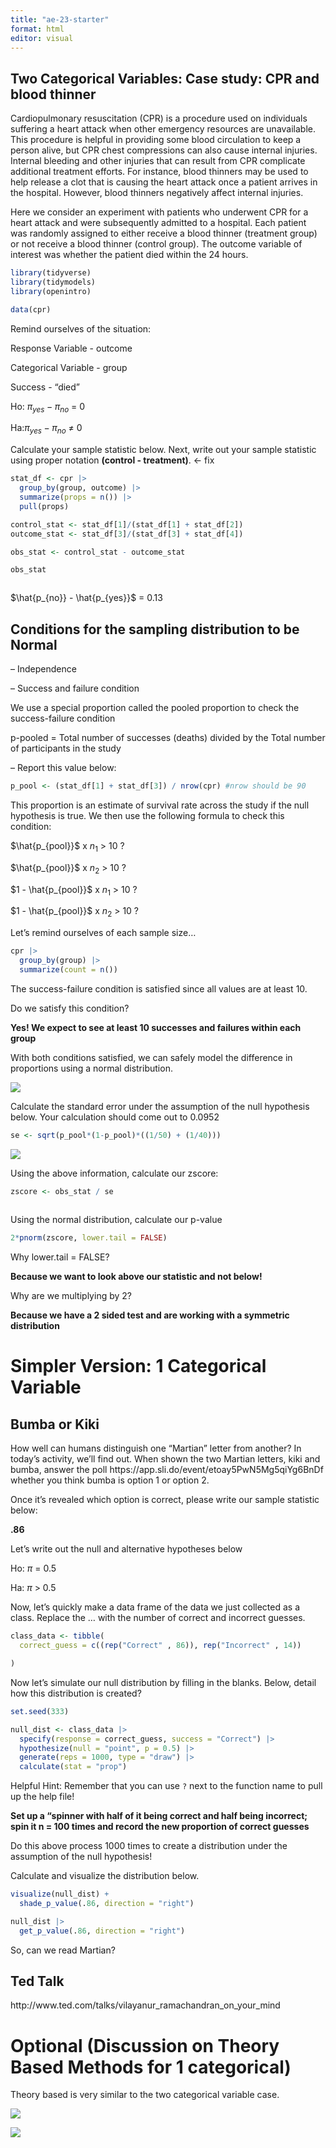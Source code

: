 ```yaml
---
title: "ae-23-starter"
format: html
editor: visual
---
```


## Two Categorical Variables: Case study: CPR and blood thinner

Cardiopulmonary resuscitation (CPR) is a procedure used on individuals suffering a heart attack when other emergency resources are unavailable. This procedure is helpful in providing some blood circulation to keep a person alive, but CPR chest compressions can also cause internal injuries. Internal bleeding and other injuries that can result from CPR complicate additional treatment efforts. For instance, blood thinners may be used to help release a clot that is causing the heart attack once a patient arrives in the hospital. However, blood thinners negatively affect internal injuries.

Here we consider an experiment with patients who underwent CPR for a heart attack and were subsequently admitted to a hospital. Each patient was randomly assigned to either receive a blood thinner (treatment group) or not receive a blood thinner (control group). The outcome variable of interest was whether the patient died within the 24 hours.

```r
library(tidyverse)
library(tidymodels)
library(openintro)

data(cpr)

```

Remind ourselves of the situation:

Response Variable - outcome

Categorical Variable - group

Success - "died"

Ho: $\pi_{yes} - \pi_{no}$ = 0

Ha:$\pi_{yes} - \pi_{no}$ $\neq$ 0

Calculate your sample statistic below. Next, write out your sample statistic using proper notation **(control - treatment)**. \<- fix

```r

stat_df <- cpr |>
  group_by(group, outcome) |>
  summarize(props = n()) |>
  pull(props)

control_stat <- stat_df[1]/(stat_df[1] + stat_df[2])
outcome_stat <- stat_df[3]/(stat_df[3] + stat_df[4])

obs_stat <- control_stat - outcome_stat

obs_stat



```

$\hat{p_{no}} - \hat{p_{yes}}$ = 0.13

## Conditions for the sampling distribution to be Normal

-- Independence

-- Success and failure condition

We use a special proportion called the pooled proportion to check the success-failure condition

p-pooled = Total number of successes (deaths) divided by the Total number of participants in the study

-- Report this value below:

```r

p_pool <- (stat_df[1] + stat_df[3]) / nrow(cpr) #nrow should be 90


```

This proportion is an estimate of survival rate across the study if the null hypothesis is true. We then use the following formula to check this condition:

$\hat{p_{pool}}$ x $n_1$ \> 10 ?

$\hat{p_{pool}}$ x $n_2$ \> 10 ?

$1 - \hat{p_{pool}}$ x $n_1$ \> 10 ?

$1 - \hat{p_{pool}}$ x $n_2$ \> 10 ?

Let's remind ourselves of each sample size...

```r

cpr |>
  group_by(group) |>
  summarize(count = n())

```

The success-failure condition is satisfied since all values are at least 10.

Do we satisfy this condition?

**Yes! We expect to see at least 10 successes and failures within each group**

With both conditions satisfied, we can safely model the difference in proportions using a normal distribution.

![](images/p-pool.png)

Calculate the standard error under the assumption of the null hypothesis below. Your calculation should come out to 0.0952

```r

se <- sqrt(p_pool*(1-p_pool)*((1/50) + (1/40)))
```

![](images/z-stat.png)

Using the above information, calculate our zscore:

```r

zscore <- obs_stat / se
  
```

Using the normal distribution, calculate our p-value

```r
 
2*pnorm(zscore, lower.tail = FALSE)

```

Why lower.tail = FALSE?

**Because we want to look above our statistic and not below!**

Why are we multiplying by 2?

**Because we have a 2 sided test and are working with a symmetric distribution**

# Simpler Version: 1 Categorical Variable

## Bumba or Kiki

How well can humans distinguish one "Martian" letter from another? In today's activity, we'll find out. When shown the two Martian letters, kiki and bumba, answer the poll https://app.sli.do/event/etoay5PwN5Mg5qiYg6BnDf whether you think bumba is option 1 or option 2.

Once it's revealed which option is correct, please write our sample statistic below:

**.86**

Let's write out the null and alternative hypotheses below

Ho: $\pi$ = 0.5

Ha: $\pi$ \> 0.5

Now, let's quickly make a data frame of the data we just collected as a class. Replace the ... with the number of correct and incorrect guesses.

```r
class_data <- tibble(
  correct_guess = c((rep("Correct" , 86)), rep("Incorrect" , 14))

)
```

Now let's simulate our null distribution by filling in the blanks. Below, detail how this distribution is created?

```r
set.seed(333)

null_dist <- class_data |> 
  specify(response = correct_guess, success = "Correct") |>
  hypothesize(null = "point", p = 0.5) |>
  generate(reps = 1000, type = "draw") |>
  calculate(stat = "prop")
```

Helpful Hint: Remember that you can use `?` next to the function name to pull up the help file!

**Set up a "spinner with half of it being correct and half being incorrect; spin it n = 100 times and record the new proportion of correct guesses**

Do this above process 1000 times to create a distribution under the assumption of the null hypothesis!

Calculate and visualize the distribution below.

```r
visualize(null_dist) +
  shade_p_value(.86, direction = "right")

null_dist |>
  get_p_value(.86, direction = "right")
```

So, can we read Martian?

## Ted Talk

http://www.ted.com/talks/vilayanur_ramachandran_on_your_mind

# Optional (Discussion on Theory Based Methods for 1 categorical)

Theory based is very similar to the two categorical variable case.

![](images/se-1-cat.png)

![](images/z-stat-2.png)
